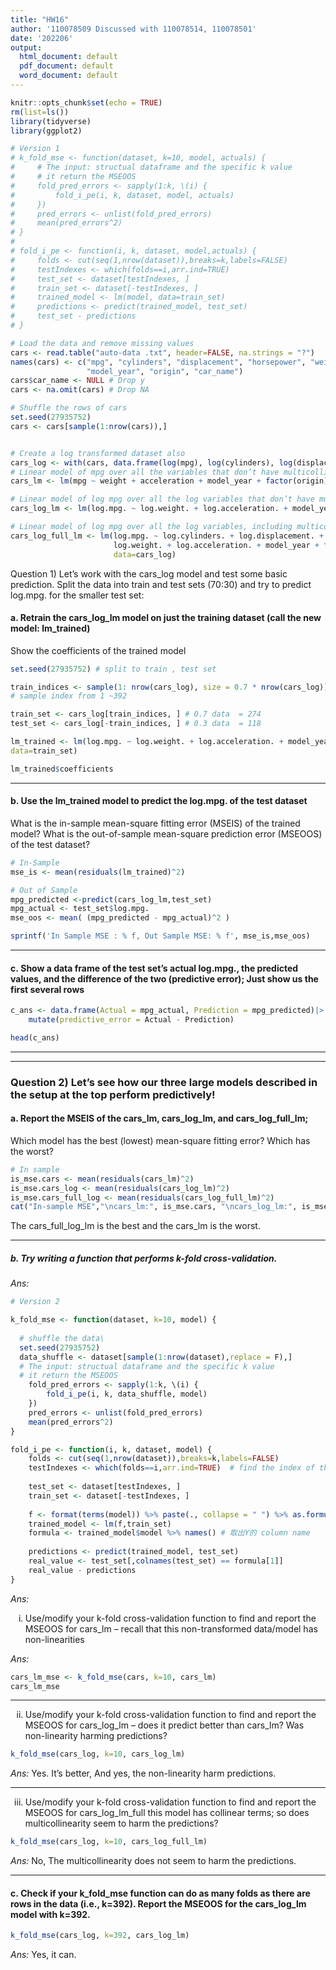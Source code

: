 ---
title: "HW16"
author: '110078509 Discussed with 110078514, 110078501'
date: '202206'
output:
  html_document: default
  pdf_document: default
  word_document: default
---
```{r setup, include=FALSE} 
knitr::opts_chunk$set(echo = TRUE) 
rm(list=ls()) 
library(tidyverse) 
library(ggplot2)

# Version 1
# k_fold_mse <- function(dataset, k=10, model, actuals) {
#     # The input: structual dataframe and the specific k value
#     # it return the MSEOOS
#     fold_pred_errors <- sapply(1:k, \(i) {
#         fold_i_pe(i, k, dataset, model, actuals)
#     })
#     pred_errors <- unlist(fold_pred_errors)
#     mean(pred_errors^2)
# }
# 
# fold_i_pe <- function(i, k, dataset, model,actuals) {
#     folds <- cut(seq(1,nrow(dataset)),breaks=k,labels=FALSE)
#     testIndexes <- which(folds==i,arr.ind=TRUE)
#     test_set <- dataset[testIndexes, ]
#     train_set <- dataset[-testIndexes, ]
#     trained_model <- lm(model, data=train_set)
#     predictions <- predict(trained_model, test_set)
#     test_set - predictions
# }

```


```{r}
# Load the data and remove missing values
cars <- read.table("auto-data .txt", header=FALSE, na.strings = "?")
names(cars) <- c("mpg", "cylinders", "displacement", "horsepower", "weight", "acceleration",
                 "model_year", "origin", "car_name")
cars$car_name <- NULL # Drop y 
cars <- na.omit(cars) # Drop NA

# Shuffle the rows of cars
set.seed(27935752)
cars <- cars[sample(1:nrow(cars)),]


# Create a log transformed dataset also
cars_log <- with(cars, data.frame(log(mpg), log(cylinders), log(displacement), log(horsepower), log(weight), log(acceleration), model_year, origin))
# Linear model of mpg over all the variables that don’t have multicollinearity
cars_lm <- lm(mpg ~ weight + acceleration + model_year + factor(origin), data=cars)

# Linear model of log mpg over all the log variables that don’t have multicollinearity
cars_log_lm <- lm(log.mpg. ~ log.weight. + log.acceleration. + model_year + factor(origin), data=cars_log)

# Linear model of log mpg over all the log variables, including multicollinear terms!
cars_log_full_lm <- lm(log.mpg. ~ log.cylinders. + log.displacement. + log.horsepower. +
                       log.weight. + log.acceleration. + model_year + factor(origin),
                       data=cars_log)
```

Question 1) Let’s work with the cars_log model and test some basic prediction. Split the data into train and test sets (70:30) and try to predict log.mpg. for the smaller test set:


#### a.	Retrain the cars_log_lm model on just the training dataset (call the new model: lm_trained)

Show the coefficients of the trained model

```{r}
set.seed(27935752) # split to train , test set

train_indices <- sample(1: nrow(cars_log), size = 0.7 * nrow(cars_log)) 
# sample index from 1 ~392

train_set <- cars_log[train_indices, ] # 0.7 data  = 274
test_set <- cars_log[-train_indices, ] # 0.3 data  = 118

lm_trained <- lm(log.mpg. ~ log.weight. + log.acceleration. + model_year + factor(origin),
data=train_set)

lm_trained$coefficients

```

----------------------------------

#### b.	Use the lm_trained model to predict the log.mpg. of the test dataset

What is the in-sample mean-square fitting error (MSEIS) of the trained model?
What is the out-of-sample mean-square prediction error (MSEOOS) of the test dataset?


```{r}

# In-Sample
mse_is <- mean(residuals(lm_trained)^2)

# Out of Sample
mpg_predicted <-predict(cars_log_lm,test_set)
mpg_actual <- test_set$log.mpg.
mse_oos <- mean( (mpg_predicted - mpg_actual)^2 ) 

sprintf('In Sample MSE : % f, Out Sample MSE: % f', mse_is,mse_oos)
```

----------------------------------

#### c.	Show a data frame of the test set’s actual log.mpg., the predicted values, and the difference of the two (predictive error); Just show us the first several rows



```{r}
c_ans <- data.frame(Actual = mpg_actual, Prediction = mpg_predicted)|> 
    mutate(predictive_error = Actual - Prediction)

head(c_ans)
```


----------------------------------

----------------------------------

### Question 2) Let’s see how our three large models described in the setup at the top perform predictively!

#### a.	Report the MSEIS of the cars_lm, cars_log_lm, and cars_log_full_lm; 

Which model has the best (lowest) mean-square fitting error? Which has the worst?



```{r}
# In sample
is_mse.cars <- mean(residuals(cars_lm)^2)
is_mse.cars_log <- mean(residuals(cars_log_lm)^2)
is_mse.cars_full_log <- mean(residuals(cars_log_full_lm)^2)
cat("In-sample MSE","\ncars_lm:", is_mse.cars, "\ncars_log_lm:", is_mse.cars_log, "\ncars_log_full_lm:", is_mse.cars_full_log)

```

The cars_full_log_lm is the best and the cars_lm is the worst. 


----------------------------------

#####  b. Try writing a function that performs k-fold cross-validation.

*Ans:*


```{r}
# Version 2

k_fold_mse <- function(dataset, k=10, model) {
    
  # shuffle the data\
  set.seed(27935752)
  data_shuffle <- dataset[sample(1:nrow(dataset),replace = F),]
  # The input: structual dataframe and the specific k value
  # it return the MSEOOS
    fold_pred_errors <- sapply(1:k, \(i) {
        fold_i_pe(i, k, data_shuffle, model)
    })
    pred_errors <- unlist(fold_pred_errors)
    mean(pred_errors^2)
}

fold_i_pe <- function(i, k, dataset, model) {
    folds <- cut(seq(1,nrow(dataset)),breaks=k,labels=FALSE)
    testIndexes <- which(folds==i,arr.ind=TRUE)  # find the index of the list that match the condition
    
    test_set <- dataset[testIndexes, ]
    train_set <- dataset[-testIndexes, ]
    
    f <- format(terms(model)) %>% paste(., collapse = " ") %>% as.formula()
    trained_model <- lm(f,train_set)
    formula <- trained_model$model %>% names() # 取出Y的 column name
    
    predictions <- predict(trained_model, test_set)
    real_value <- test_set[,colnames(test_set) == formula[1]]
    real_value - predictions
}
```




*Ans:*

i.   Use/modify your k-fold cross-validation function to find and report the MSEOOS for cars_lm – recall that this non-transformed data/model has non-linearities

*Ans:* 

```{r}
cars_lm_mse <- k_fold_mse(cars, k=10, cars_lm)
cars_lm_mse

```

----------------------------------
 
ii.	Use/modify your k-fold cross-validation function to find and report the MSEOOS for cars_log_lm – does it predict better than cars_lm? Was non-linearity harming predictions?


```{r}
k_fold_mse(cars_log, k=10, cars_log_lm)
```

*Ans:*  Yes. It's better,  And yes, the non-linearity harm predictions.

----------------------------------

iii.  Use/modify your k-fold cross-validation function to find and report the MSEOOS for cars_log_lm_full this model has collinear terms; so does multicollinearity seem to harm the predictions?



```{r}

k_fold_mse(cars_log, k=10, cars_log_full_lm)

```

*Ans:* No, The  multicollinearity does not  seem to harm the predictions.

----------------------------------

#### c.	Check if your k_fold_mse function can do as many folds as there are rows in the data (i.e., k=392). Report the MSEOOS for the cars_log_lm model with k=392.




```{r}
k_fold_mse(cars_log, k=392, cars_log_lm)
```

*Ans:* Yes, it can. 
